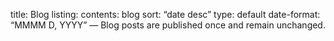 title: Blog
listing:
  contents: blog
  sort: "date desc"
  type: default
  date-format: "MMMM D, YYYY"
---
Blog posts are published once and remain unchanged.
